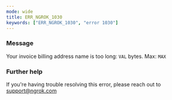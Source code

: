 ```yaml
---
mode: wide
title: ERR_NGROK_1030
keywords: ["ERR_NGROK_1030", "error 1030"]
---
```


### Message

Your invoice billing address name is too long: `VAL` bytes. Max: `MAX`

### Further help

If you're having trouble resolving this error, please reach out to [support@ngrok.com](mailto:support@ngrok.com?subject=Help%20with%20ERR_NGROK_1030)
